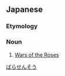 ==Japanese==
{{ja-kanjitab}}

===Etymology===
{{compound|lang=ja|sort=ばらせんそう|薔薇|tr1=bara|t1=rose|戦争|tr2=sensō|t2=war}}

===Noun===
{{ja-noun|ばらせんそう}}

# [[w:Wars of the Roses|Wars of the Roses]]

[[Category:ja:War|ばらせんそう]]